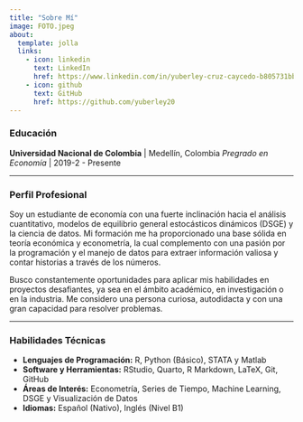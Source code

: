 ```yaml
---
title: "Sobre Mí"
image: FOTO.jpeg
about:
  template: jolla
  links:
    - icon: linkedin
      text: LinkedIn
      href: https://www.linkedin.com/in/yuberley-cruz-caycedo-b805731bb/
    - icon: github
      text: GitHub
      href: https://github.com/yuberley20
---
```


### Educación

**Universidad Nacional de Colombia** | Medellín, Colombia
*Pregrado en Economía* | 2019-2 - Presente

---

### Perfil Profesional

Soy un estudiante de economía con una fuerte inclinación hacia el análisis cuantitativo, modelos de equilibrio general estocásticos dinámicos (DSGE) y la ciencia de datos. Mi formación me ha proporcionado una base sólida en teoría económica y econometría, la cual complemento con una pasión por la programación y el manejo de datos para extraer información valiosa y contar historias a través de los números.

Busco constantemente oportunidades para aplicar mis habilidades en proyectos desafiantes, ya sea en el ámbito académico, en investigación o en la industria. Me considero una persona curiosa, autodidacta y con una gran capacidad para resolver problemas.

---

### Habilidades Técnicas

* **Lenguajes de Programación:** R, Python (Básico), STATA y Matlab
* **Software y Herramientas:** RStudio, Quarto, R Markdown, LaTeX, Git, GitHub
* **Áreas de Interés:** Econometría, Series de Tiempo, Machine Learning, DSGE y Visualización de Datos
* **Idiomas:** Español (Nativo), Inglés (Nivel B1)

